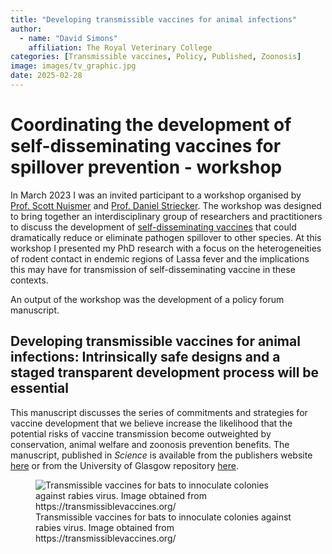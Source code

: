 ```yaml
---
title: "Developing transmissible vaccines for animal infections"
author: 
  - name: "David Simons"
    affiliation: The Royal Veterinary College
categories: [Transmissible vaccines, Policy, Published, Zoonosis]
image: images/tv_graphic.jpg
date: 2025-02-28
---
```


# Coordinating the development of self-disseminating vaccines for spillover prevention - workshop

In March 2023 I was an invited participant to a workshop organised by [Prof. Scott Nuismer](https://www.leeef.org/) and [Prof. Daniel Striecker](https://streickerlab.com/). The workshop was designed to bring together an interdisciplinary group of researchers and  practitioners to discuss the development of [self-disseminating vaccines](https://transmissiblevaccines.org/) that could dramatically reduce or eliminate pathogen spillover to other species. At this workshop I presented my PhD research with a focus on the heterogeneities of rodent contact in endemic regions of Lassa fever and the implications this may have for transmission of self-disseminating vaccine in these contexts.

An output of the workshop was the development of a policy forum manuscript.

## Developing transmissible vaccines for animal infections: Intrinsically safe designs and a staged transparent development process will be essential

This manuscript discusses the series of commitments and strategies for vaccine development that we believe increase the likelihood that the potential risks of vaccine transmission become outweighted by conservation, animal welfare and zoonosis prevention benefits. The manuscript, published in *Science* is available from the publishers website [here](https://www.science.org/stoken/author-tokens/ST-1824/full) or from the University of Glasgow repository [here](https://eprints.gla.ac.uk/323783/).

![Transmissible vaccines for bats to innoculate colonies against rabies virus. Image obtained from https://transmissiblevaccines.org/](images/tv_graphic.jpg)